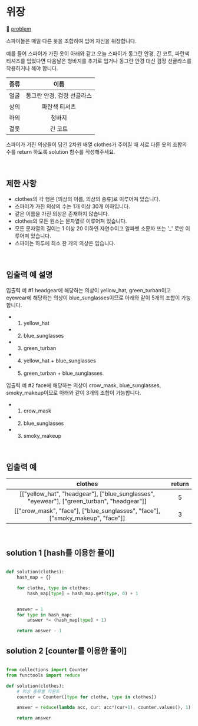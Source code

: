 # 위장

🔗 [problem](https://school.programmers.co.kr/learn/courses/30/lessons/42578)

스파이들은 매일 다른 옷을 조합하여 입어 자신을 위장합니다.

예를 들어 스파이가 가진 옷이 아래와 같고 오늘 스파이가 동그란 안경, 긴 코트, 파란색 티셔츠를 입었다면 다음날은 청바지를 추가로 입거나 동그란 안경 대신 검정 선글라스를 착용하거나 해야 합니다.

| 종류 |            이름            |
| :--: | :------------------------: |
| 얼굴 | 동그란 안경, 검정 선글라스 |
| 상의 |       파란색 티셔츠        |
| 하의 |           청바지           |
| 겉옷 |          긴 코트           |

스파이가 가진 의상들이 담긴 2차원 배열 clothes가 주어질 때 서로 다른 옷의 조합의 수를 return 하도록 solution 함수를 작성해주세요.

<br />

## 제한 사항

- clothes의 각 행은 [의상의 이름, 의상의 종류]로 이루어져 있습니다.
- 스파이가 가진 의상의 수는 1개 이상 30개 이하입니다.
- 같은 이름을 가진 의상은 존재하지 않습니다.
- clothes의 모든 원소는 문자열로 이루어져 있습니다.
- 모든 문자열의 길이는 1 이상 20 이하인 자연수이고 알파벳 소문자 또는 '\_' 로만 이루어져 있습니다.
- 스파이는 하루에 최소 한 개의 의상은 입습니다.

<br />

## 입출력 예 설명

입출력 예 #1
headgear에 해당하는 의상이 yellow_hat, green_turban이고 eyewear에 해당하는 의상이 blue_sunglasses이므로 아래와 같이 5개의 조합이 가능합니다.

- 1. yellow_hat
- 2. blue_sunglasses
- 3. green_turban
- 4. yellow_hat + blue_sunglasses
- 5. green_turban + blue_sunglasses

입출력 예 #2
face에 해당하는 의상이 crow_mask, blue_sunglasses, smoky_makeup이므로 아래와 같이 3개의 조합이 가능합니다.

- 1. crow_mask
- 2. blue_sunglasses
- 3. smoky_makeup

<br />

## 입출력 예

|                                          clothes                                           | return |
| :----------------------------------------------------------------------------------------: | :----: |
| [["yellow_hat", "headgear"], ["blue_sunglasses", "eyewear"], ["green_turban", "headgear"]] |   5    |
|       [["crow_mask", "face"], ["blue_sunglasses", "face"], ["smoky_makeup", "face"]]       |   3    |

<br />

## solution 1 [hash를 이용한 풀이]

```PYTHON

def solution(clothes):
    hash_map = {}

    for clothe, type in clothes:
        hash_map[type] = hash_map.get(type, 0) + 1


    answer = 1
    for type in hash_map:
        answer *= (hash_map[type] + 1)

    return answer - 1

```

## solution 2 [counter를 이용한 풀이]

```PYTHON

from collections import Counter
from functools import reduce

def solution(clothes):
    # 의상 종류별 카운트
    counter = Counter([type for clothe, type in clothes])

    answer = reduce(lambda acc, cur: acc*(cur+1), counter.values(), 1) - 1

    return answer


```
